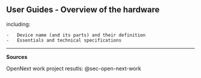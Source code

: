 ## User Guides - Overview of the hardware {#sec-user-guides-overview-of-the-hardware}

including:

```         
-   Device name (and its parts) and their definition
-   Essentials and technical specifications
```

------------------------------------------------------------------------

**Sources**

OpenNext work project resutls: @sec-open-next-work
